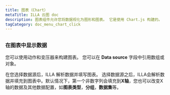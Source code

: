 ```yaml
---
title: 图表（Chart）
metaTitle: ILLA 云图 doc
description: 图表组件允许您将数据视化为图形和图表。 它是使用 Chart.js 构建的。
tagCategory: doc_menu_chart_click
---
```


## <Heading hidden>图表（Chart）</Heading>

### 在图表中显示数据

您可以使用动作和变压器来构建图表。 您可以在 **Data source** 字段中引用数组或对象。 

在您选择数据源后，ILLA 解析数据并填写图表。 选择数据源之后，ILLA会解析数据并填充到图表中。默认情况下，第一个非数字列会填充到**X轴**，您也可以改变X轴的数据及其他数据配置，如**图表类型**，**分组**，**数据集**等。

<img
  src='https://cdn.illacloud.com/official-website/img/docs/assemble/chart1.png'
  alt=""
/>

<img
  src='https://cdn.illacloud.com/official-website/img/docs/assemble/chart2.png'
  alt=""
/>

